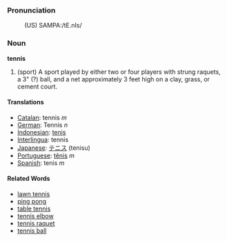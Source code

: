 === Pronunciation ===
:(US) SAMPA:/tE.nIs/

=== Noun ===
'''tennis'''
# (sport) A sport played by either two or four players with strung raquets, a 3" (?) ball, and a net approximately 3 feet high on a clay, grass, or cement court.

==== Translations ====
*[[Catalan]]: tennis ''m''
*[[German]]: Tennis ''n''
*[[Indonesian]]: [[tenis]]
*[[Interlingua]]: tennis
*[[Japanese]]: [[テニス]] (tenisu)
*[[Portuguese]]: [[tênis]] ''m''
*[[Spanish]]: tenis ''m''

==== Related Words ====
*[[lawn tennis]]
*[[ping pong]]
*[[table tennis]]
*[[tennis elbow]]
*[[tennis raquet]]
*[[tennis ball]]